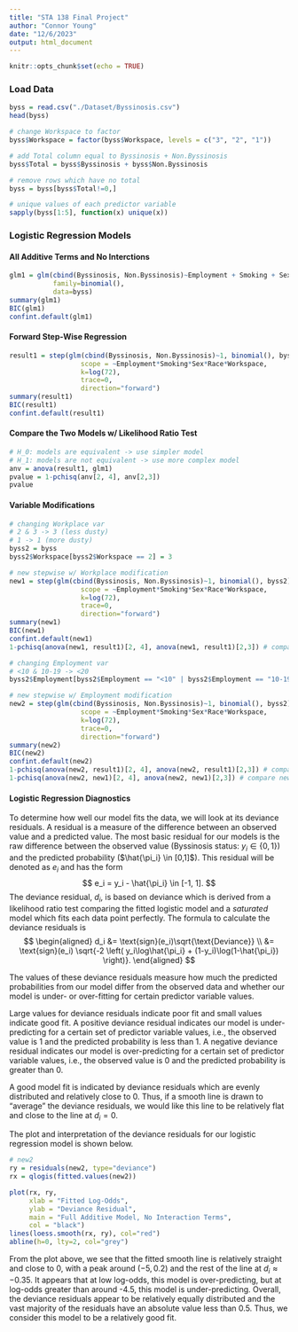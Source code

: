 ```yaml
---
title: "STA 138 Final Project"
author: "Connor Young"
date: "12/6/2023"
output: html_document
---
```


```r
knitr::opts_chunk$set(echo = TRUE)
```

### Load Data
```r
byss = read.csv("./Dataset/Byssinosis.csv")
head(byss)
```

```r
# change Workspace to factor
byss$Workspace = factor(byss$Workspace, levels = c("3", "2", "1"))
```

```r
# add Total column equal to Byssinosis + Non.Byssinosis
byss$Total = byss$Byssinosis + byss$Non.Byssinosis
```

```r
# remove rows which have no total
byss = byss[byss$Total!=0,]
```

```r
# unique values of each predictor variable
sapply(byss[1:5], function(x) unique(x))
```

### Logistic Regression Models
#### All Additive Terms and No Interctions
```r
glm1 = glm(cbind(Byssinosis, Non.Byssinosis)~Employment + Smoking + Sex + Race + Workspace,
           family=binomial(),
           data=byss)
summary(glm1)
BIC(glm1)
confint.default(glm1)
```

#### Forward Step-Wise Regression
```r
result1 = step(glm(cbind(Byssinosis, Non.Byssinosis)~1, binomial(), byss),
                  scope = ~Employment*Smoking*Sex*Race*Workspace,
                  k=log(72),
                  trace=0,
                  direction="forward")
summary(result1)
BIC(result1)
confint.default(result1)
```

#### Compare the Two Models w/ Likelihood Ratio Test
```r
# H_0: models are equivalent -> use simpler model
# H_1: models are not equivalent -> use more complex model
anv = anova(result1, glm1)
pvalue = 1-pchisq(anv[2, 4], anv[2,3])
pvalue
```

#### Variable Modifications
```r
# changing Workplace var
# 2 & 3 -> 3 (less dusty)
# 1 -> 1 (more dusty)
byss2 = byss
byss2$Workspace[byss2$Workspace == 2] = 3
```

```r
# new stepwise w/ Workplace modification
new1 = step(glm(cbind(Byssinosis, Non.Byssinosis)~1, binomial(), byss2),
                  scope = ~Employment*Smoking*Sex*Race*Workspace,
                  k=log(72),
                  trace=0,
                  direction="forward")
summary(new1)
BIC(new1)
confint.default(new1)
1-pchisq(anova(new1, result1)[2, 4], anova(new1, result1)[2,3]) # compare new1 & result1 w/ LRT
```

```r
# changing Employment var
# <10 & 10-19 -> <20
byss2$Employment[byss2$Employment == "<10" | byss2$Employment == "10-19"] = "<20"
```

```r
# new stepwise w/ Employment modification
new2 = step(glm(cbind(Byssinosis, Non.Byssinosis)~1, binomial(), byss2),
                  scope = ~Employment*Smoking*Sex*Race*Workspace,
                  k=log(72),
                  trace=0,
                  direction="forward")
summary(new2)
BIC(new2)
confint.default(new2)
1-pchisq(anova(new2, result1)[2, 4], anova(new2, result1)[2,3]) # compare new2 & result1 w/ LRT
1-pchisq(anova(new2, new1)[2, 4], anova(new2, new1)[2,3]) # compare new2 & new1 w/ LRT
```

#### Logistic Regression Diagnostics

To determine how well our model fits the data, we will look at its deviance residuals. A residual is a measure of the difference between an observed value and a predicted value. The most basic residual for our models is the raw difference between the observed value (Byssinosis status: $y_i \in \{0, 1\}$) and the predicted probability ($\hat{\pi_i} \in [0,1]$). This residual will be denoted as $e_i$ and has the form
$$
  e_i = y_i - \hat{\pi_i} \in [-1, 1].
$$
The deviance residual, $d_i$, is based on deviance which is derived from a likelihood ratio test comparing the fitted logistic model and a *saturated* model which fits each data point perfectly. The formula to calculate the deviance residuals is
$$
\begin{aligned}
  d_i &= \text{sign}(e_i)\sqrt{\text{Deviance}} \\
  &= \text{sign}(e_i) \sqrt{-2 \left( y_i\log\hat{\pi_i} + (1-y_i)\log(1-\hat{\pi_i}) \right)}.
\end{aligned}
$$

The values of these deviance residuals measure how much the predicted probabilities from our model differ from the observed data and whether our model is under- or over-fitting for certain predictor variable values. 

Large values for deviance residuals indicate poor fit and small values indicate good fit. A positive deviance residual indicates our model is under-predicting for a certain set of predictor variable values, i.e., the observed value is 1 and the predicted probability is less than 1. A negative deviance residual indicates our model is over-predicting for a certain set of predictor variable values, i.e., the observed value is 0 and the predicted probability is greater than 0.

A good model fit is indicated by deviance residuals which are evenly distributed and relatively close to 0. Thus, if a smooth line is drawn to "average" the deviance residuals, we would like this line to be relatively flat and close to the line at $d_i=0$.

The plot and interpretation of the deviance residuals for our logistic regression model is shown below.

```r
# new2
ry = residuals(new2, type="deviance")
rx = qlogis(fitted.values(new2))

plot(rx, ry,
     xlab = "Fitted Log-Odds",
     ylab = "Deviance Residual",
     main = "Full Additive Model, No Interaction Terms",
     col = "black")
lines(loess.smooth(rx, ry), col="red")
abline(h=0, lty=2, col="grey")
```

From the plot above, we see that the fitted smooth line is relatively straight and close to 0, with a peak around $(-5, 0.2)$ and the rest of the line at $d_i \approx -0.35$. It appears that at low log-odds, this model is over-predicting, but at log-odds greater than around -4.5, this model is under-predicting. Overall, the deviance residuals appear to be relatively equally distributed and the vast majority of the residuals have an absolute value less than 0.5. Thus, we consider this model to be a relatively good fit.





